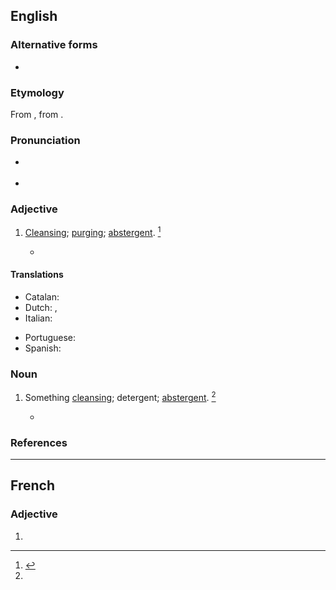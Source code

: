 ==English==

===Alternative forms===
* {{l|en|abstergent}}

===Etymology===
From {{etyl|frm|en}} {{m|frm|abstersif}}, from {{etyl|la|en}} {{m|la|abstersus}}.

===Pronunciation===
* {{a|RP}} {{IPA|en|/əbˈstɝː(ɹ).sɪv/}}
* {{a|US}} {{IPA|en|/æbˈstɝ.sɪv/|/əbˈstɝ.sɪv/}}

===Adjective===
{{en-adj}}

# [[cleansing|Cleansing]]; [[purging]]; [[abstergent]]. {{defdate|First attested around 1350 to 1470.}}<ref name=SOED>{{R:SOED5|page=10}}</ref>
#: {{rfquotek|en|Francis Bacon}}
#* {{RQ:Florio Montaigne Essayes|chapter=40|book=I|passage=If he cannot digest a strong and '''abstersive''' drug, for to remove his evill, let him at least take a lenitive pill to ease the same.}}

====Translations====
{{trans-top|cleansing, purging}}
* Catalan: {{t|ca|abstersiu}}
* Dutch: {{t+|nl|zuiverend}}, {{t+|nl|reinigend}}
* Italian: {{t|it|astersivo}}
{{trans-mid}}
* Portuguese: {{t|pt|abstersivo}}
* Spanish: {{t+|es|abstersivo}}
{{trans-bottom}}

===Noun===
{{en-noun}}

# {{lb|en|now|rare}} Something [[cleansing]]; detergent; [[abstergent]]. {{defdate|First attested around 1350 to 1470.}}<ref name=SOED/>
#* {{quote-book|en|passage=The strong '''abstersive''' of some heroic magistrate.|author=[[w:John Milton|John Milton]]}}

===References===
<references/>

----

==French==

===Adjective===
{{head|fr|adjective form}}

# {{feminine singular of|fr|abstersif}}
